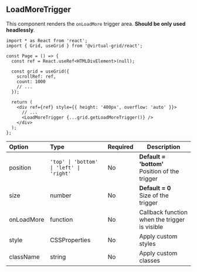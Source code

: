 ## LoadMoreTrigger

This component renders the `onLoadMore` trigger area. **Should be only used headlessly**.

```tsx copy
import * as React from 'react';
import { Grid, useGrid } from '@virtual-grid/react';

const Page = () => {
  const ref = React.useRef<HTMLDivElement>(null);

  const grid = useGrid({
    scrollRef: ref,
    count: 1000
    // ...
  });

  return (
    <div ref={ref} style={{ height: '400px', overflow: 'auto' }}>
      // ...
      <LoadMoreTrigger {...grid.getLoadMoreTrigger()} />
    </div>
  );
};
```

| Option     | Type                                     | Required | Description                                           |
| :--------- | :--------------------------------------- | :------- | ----------------------------------------------------- |
| position   | `'top' \| 'bottom' \| 'left' \| 'right'` | No       | **Default = 'bottom'** <br /> Position of the trigger |
| size       | number                                   | No       | **Default = 0** <br /> Size of the trigger            |
| onLoadMore | function                                 | No       | Callback function when the trigger is visible         |
| style      | CSSProperties                            | No       | Apply custom styles                                   |
| className  | string                                   | No       | Apply custom classes                                  |
